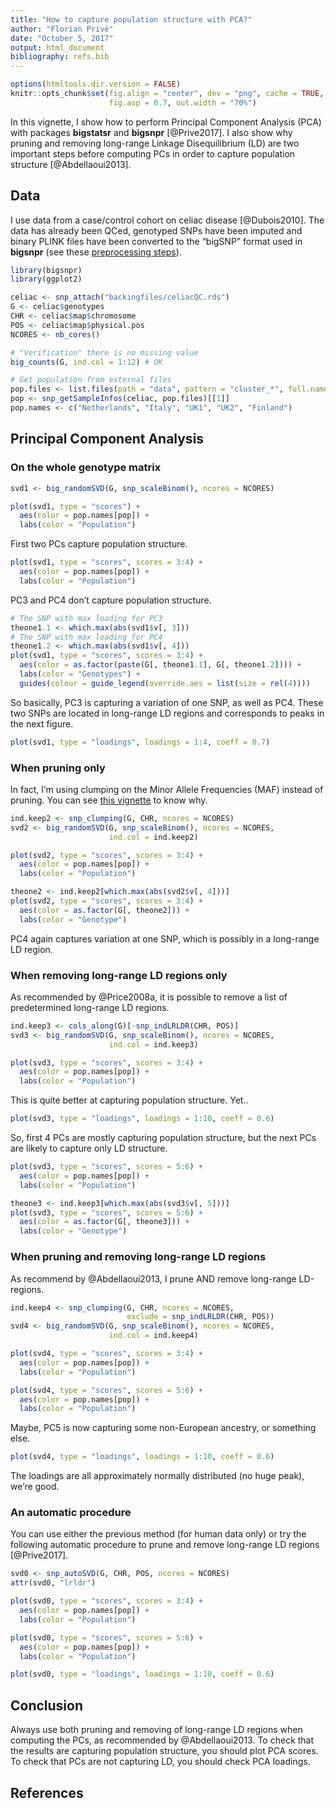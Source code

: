 ```yaml
---
title: "How to capture population structure with PCA?"
author: "Florian Privé"
date: "October 5, 2017"
output: html_document
bibliography: refs.bib
---
```


```r
options(htmltools.dir.version = FALSE)
knitr::opts_chunk$set(fig.align = "center", dev = "png", cache = TRUE,
                      fig.asp = 0.7, out.width = "70%")
```

In this vignette, I show how to perform Principal Component Analysis (PCA) with packages **bigstatsr** and **bigsnpr** [@Prive2017]. I also show why pruning and removing long-range Linkage Disequilibrium (LD) are two important steps before computing PCs in order to capture population structure [@Abdellaoui2013].

## Data

I use data from a case/control cohort on celiac disease [@Dubois2010]. The data has already been QCed, genotyped SNPs have been imputed and binary PLINK files have been converted to the "bigSNP" format used in **bigsnpr** (see these [preprocessing steps](https://www.biorxiv.org/content/biorxiv/suppl/2017/09/19/190926.DC1/190926-1.html)).

```r
library(bigsnpr)
library(ggplot2)

celiac <- snp_attach("backingfiles/celiacQC.rds")
G <- celiac$genotypes
CHR <- celiac$map$chromosome
POS <- celiac$map$physical.pos
NCORES <- nb_cores()

# "Verification" there is no missing value
big_counts(G, ind.col = 1:12) # OK

# Get population from external files
pop.files <- list.files(path = "data", pattern = "cluster_*", full.names = TRUE)
pop <- snp_getSampleInfos(celiac, pop.files)[[1]]
pop.names <- c("Netherlands", "Italy", "UK1", "UK2", "Finland")
```

## Principal Component Analysis

### On the whole genotype matrix

```r
svd1 <- big_randomSVD(G, snp_scaleBinom(), ncores = NCORES)
```

```r
plot(svd1, type = "scores") +
  aes(color = pop.names[pop]) +
  labs(color = "Population")
```

First two PCs capture population structure.

```r
plot(svd1, type = "scores", scores = 3:4) +
  aes(color = pop.names[pop]) +
  labs(color = "Population")
```

PC3 and PC4 don't capture population structure.

```r
# The SNP with max loading for PC3
theone1.1 <- which.max(abs(svd1$v[, 3]))
# The SNP with max loading for PC4
theone1.2 <- which.max(abs(svd1$v[, 4]))
plot(svd1, type = "scores", scores = 3:4) +
  aes(color = as.factor(paste(G[, theone1.1], G[, theone1.2]))) +
  labs(color = "Genotypes") +
  guides(colour = guide_legend(override.aes = list(size = rel(4))))
```

So basically, PC3 is capturing a variation of one SNP, as well as PC4. These two SNPs are located in long-range LD regions and corresponds to peaks in the next figure.

```r
plot(svd1, type = "loadings", loadings = 1:4, coeff = 0.7)
```


### When pruning only

In fact, I'm using clumping on the Minor Allele Frequencies (MAF) instead of pruning. You can see [this vignette](https://privefl.github.io/bigsnpr/articles/pruning-vs-clumping.html) to know why.

```r
ind.keep2 <- snp_clumping(G, CHR, ncores = NCORES)
svd2 <- big_randomSVD(G, snp_scaleBinom(), ncores = NCORES,
                      ind.col = ind.keep2)
```

```r
plot(svd2, type = "scores", scores = 3:4) +
  aes(color = pop.names[pop]) +
  labs(color = "Population")
```

```r
theone2 <- ind.keep2[which.max(abs(svd2$v[, 4]))]
plot(svd2, type = "scores", scores = 3:4) +
  aes(color = as.factor(G[, theone2])) +
  labs(color = "Genotype")
```

PC4 again captures variation at one SNP, which is possibly in a long-range LD region.

### When removing long-range LD regions only

As recommended by @Price2008a, it is possible to remove a list
of predetermined long-range LD regions.

```r
ind.keep3 <- cols_along(G)[-snp_indLRLDR(CHR, POS)]
svd3 <- big_randomSVD(G, snp_scaleBinom(), ncores = NCORES,
                      ind.col = ind.keep3)
```

```r
plot(svd3, type = "scores", scores = 3:4) +
  aes(color = pop.names[pop]) +
  labs(color = "Population")
```

This is quite better at capturing population structure. Yet..

```r
plot(svd3, type = "loadings", loadings = 1:10, coeff = 0.6)
```

So, first 4 PCs are mostly capturing population structure, but the next PCs are likely to capture only LD structure.

```r
plot(svd3, type = "scores", scores = 5:6) +
  aes(color = pop.names[pop]) +
  labs(color = "Population")
```

```r
theone3 <- ind.keep3[which.max(abs(svd3$v[, 5]))]
plot(svd3, type = "scores", scores = 5:6) +
  aes(color = as.factor(G[, theone3])) +
  labs(color = "Genotype")
```

### When pruning and removing long-range LD regions

As recommend by @Abdellaoui2013, I prune AND remove long-range LD-regions.

```r
ind.keep4 <- snp_clumping(G, CHR, ncores = NCORES,
                          exclude = snp_indLRLDR(CHR, POS))
svd4 <- big_randomSVD(G, snp_scaleBinom(), ncores = NCORES,
                      ind.col = ind.keep4)
```

```r
plot(svd4, type = "scores", scores = 3:4) +
  aes(color = pop.names[pop]) +
  labs(color = "Population")
```

```r
plot(svd4, type = "scores", scores = 5:6) +
  aes(color = pop.names[pop]) +
  labs(color = "Population")
```

Maybe, PC5 is now capturing some non-European ancestry, or something else.

```r
plot(svd4, type = "loadings", loadings = 1:10, coeff = 0.6)
```

The loadings are all approximately normally distributed (no huge peak), we're good.

### An automatic procedure

You can use either the previous method (for human data only) or try the following automatic procedure to prune and remove long-range LD regions [@Prive2017].

```r
svd0 <- snp_autoSVD(G, CHR, POS, ncores = NCORES)
attr(svd0, "lrldr")
```

```r
plot(svd0, type = "scores", scores = 3:4) +
  aes(color = pop.names[pop]) +
  labs(color = "Population")
```

```r
plot(svd0, type = "scores", scores = 5:6) +
  aes(color = pop.names[pop]) +
  labs(color = "Population")
```

```r
plot(svd0, type = "loadings", loadings = 1:10, coeff = 0.6)
```

## Conclusion

Always use both pruning and removing of long-range LD regions when computing the PCs, as recommended by @Abdellaoui2013. To check that the results are capturing population structure, you should plot PCA scores. To check that PCs are not capturing LD, you should check PCA loadings.

## References
